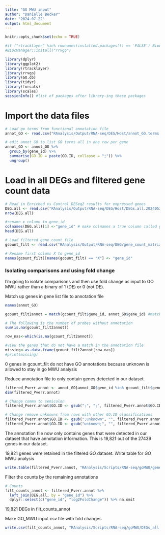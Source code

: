 ```yaml
---
title: "GO MWU input"
author: "Danielle Becker"
date: "2024-07-22"
output: html_document
---
```


```r
knitr::opts_chunk$set(echo = TRUE)
```

```r
#if ("rtracklayer" %in% rownames(installed.packages()) == 'FALSE') BiocManager::install("rtracklayer")
#BiocManager::install("rrvgo")

library(dplyr)
library(ggplot2)
library(rtracklayer)
library(rrvgo)
library(GO.db)
library(tidyr)
library(forcats)
library(scales)
sessionInfo() #list of packages after library-ing these packages
```


# Import the data files 
```r
# Load go terms from functional annotation file
annot_GO <- read.csv("RAnalysis/Output/RNA-seq/DEG/Host/annot_GO.terms.host.csv")[-1]

# edit annot_GO to list GO terms all in one row per gene
annot_GO <- annot_GO %>%
  group_by(gene_id) %>%
  summarise(GO.ID = paste(GO.ID, collapse = ";")) %>%
  ungroup()

```

# Load in all DEGs and filtered gene count data
```r
# Read in Enriched vs Control DESeq2 results for expressed genes 
DEG.all <- read.csv("RAnalysis/Output/RNA-seq/DEG/Host/DEGs.all.20240530.csv")
nrow(DEG.all)

#rename x column to gene_id
colnames(DEG.all)[1] <-"gene_id" # make colnames a true column called gene_id
head(DEG.all)

# Load filtered gene count file
gcount_filt <- read.csv("RAnalysis/Output/RNA-seq/DEG/gene_count_matrix_filtered.csv")

# Rename first column X to gene_id
names(gcount_filt)[names(gcount_filt) == "X"] <- "gene_id"

```

### Isolating comparisons and using fold change 

I'm going to isolate comparisons and then use fold change as input to GO MWU rather than a binary of 1 (DE) or 0 (not DE). 

Match up genes in gene list file to annotation file
```r
names(annot_GO)

gcount_filt2annot = match(gcount_filt$gene_id, annot_GO$gene_id) #match genes in gcount_filt to annot_GO

# The following is the number of probes without annotation 
sum(is.na(gcount_filt2annot))

row_nas<-which(is.na(gcount_filt2annot))

#view the genes that do not have a match in the annotation file
missing<-as.data.frame(gcount_filt2annot[row_nas])
#print(missing)
```
0 genes in gcount_filt do not have GO annotations because unknown is allowed to stay in go MWU analysis

Reduce annotation file to only contain genes detected in our dataset.  
```r
filtered_Pverr.annot <- annot_GO[annot_GO$gene_id %in% gcount_filt$gene_id, ]
dim(filtered_Pverr.annot)

# Change comma to semicolon 
filtered_Pverr.annot$GO.ID <- gsub(";", ";", filtered_Pverr.annot$GO.ID)

# Change remove unknowns from rows with other GO:ID classifications
filtered_Pverr.annot$GO.ID <- gsub(";unknown", "", filtered_Pverr.annot$GO.ID)
filtered_Pverr.annot$GO.ID <- gsub("unknown;", "", filtered_Pverr.annot$GO.ID)

```

The annotation file now only contains genes that were detected in our dataset that have annotation information. This is 19,821 out of the 27439 genes in our dataset. 

19,821 genes were retained in the filtered GO dataset. Write table for GO MWU analysis 
```r
write.table(filtered_Pverr.annot, "RAnalysis/Scripts/RNA-seq/goMWU/gene_to_go_DB.tab",row.names = FALSE, sep = "\t", quote = FALSE)
```

Filter the counts by the remaining annotations 
```r
# Counts 
filt_counts_annot <- filtered_Pverr.annot %>%
  left_join(DEG.all, by = "gene_id") %>%
  dplyr::select(c("gene_id", "log2FoldChange")) %>% na.omit

```
19,821 DEGs in filt_counts_annot

Make GO_MWU input csv file with fold changes 
```r
write.csv(filt_counts_annot, "RAnalysis/Scripts/RNA-seq/goMWU/DEGs_all.csv", row.names = FALSE, quote = FALSE)
```


